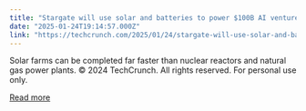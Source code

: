 ```yaml
---
title: "Stargate will use solar and batteries to power $100B AI venture"
date: "2025-01-24T19:14:57.000Z"
link: "https://techcrunch.com/2025/01/24/stargate-will-use-solar-and-batteries-to-power-100b-ai-venture/"
---
```


Solar farms can be completed far faster than nuclear reactors and natural gas power plants.
© 2024 TechCrunch. All rights reserved. For personal use only.


[Read more](https://techcrunch.com/2025/01/24/stargate-will-use-solar-and-batteries-to-power-100b-ai-venture/)

